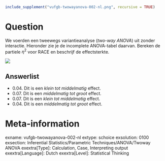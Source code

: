 ```r
include_supplement("vufgb-twowayanova-002-nl.png", recursive = TRUE)
```

Question
========
We voerden een tweewegs variantieanalyse (*two-way ANOVA*) uit zonder interactie. Hieronder zie je de incomplete ANOVA-tabel daarvan. Bereken de partiele $\eta^2$ voor RACE en beschrijf de effectsterkte. 

![](vufgb-twowayanova-002-nl.png)

Answerlist
----------
* 0.04. Dit is een *klein tot middelmatig* effect.
* 0.07. Dit is een *middelmatig tot groot* effect.
* 0.07. Dit is een *klein tot middelmatig* effect.
* 0.04. Dit is een *middelmatig tot groot* effect.

Meta-information
================
exname: vufgb-twowayanova-002-nl
extype: schoice
exsolution: 0100
exsection: Inferential Statistics/Parametric Techniques/ANOVA/Twoway ANOVA
exextra[Type]: Calculation, Case, Interpreting output
exextra[Language]: Dutch
exextra[Level]: Statistical Thinking
